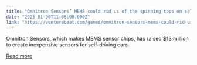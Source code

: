 ```yaml
---
title: "Omnitron Sensors’ MEMS could rid us of the spinning tops on self-driving cars (and lower costs too)"
date: "2025-01-30T11:08:00.000Z"
link: "https://venturebeat.com/games/omnitron-sensors-mems-could-rid-us-of-the-spinning-tops-on-self-driving-cars-and-lower-costs-too/"
---
```


Omnitron Sensors, which makes MEMS sensor chips, has raised $13 million to create inexpensive sensors for self-driving cars.

[Read more](https://venturebeat.com/games/omnitron-sensors-mems-could-rid-us-of-the-spinning-tops-on-self-driving-cars-and-lower-costs-too/)
